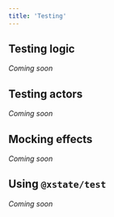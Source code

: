 ```yaml
---
title: 'Testing'
---
```


## Testing logic

_Coming soon_

## Testing actors

_Coming soon_

## Mocking effects

_Coming soon_

## Using `@xstate/test`

_Coming soon_
